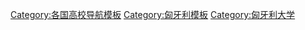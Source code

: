 {{Navbox
|name  = 匈牙利大学
| state = {{{state|autocollapse}}}
|title = [[匈牙利大学列表|匈牙利大学]]{{flagicon|Hungary}}
|listclass = hlist

|group1 = [[公立大学]]
|list1  = {{Navbox subgroup|
  | group1 = [[布达佩斯]]
  | list1 = 
* [[罗兰大学]]
* [[布达佩斯科技经济大学]]
* [[布达佩斯考文纽斯大学]]
* [[国立公共服务大学]]
* [[塞麦尔维斯大学]]
* [[匈牙利农业与生命科学大学]]
* [[布达佩斯兽医大学]]
* [[欧布达大学]]
* [[李斯特音乐学院]]
* [[匈牙利戏剧与电影大学]]
* [[:hu:Testnevelési Egyetem|匈牙利体育和运动科学大学]]
* [[匈牙利美术大学]]
* [[莫霍利-纳吉艺术设计大学]]
  | group2 = [[匈牙利行政区划|行政区划]]
  | list2 = 
* [[德布勒森大学]]
* [[塞格德大学]]
* [[米什科尔茨大学]]
* [[佩奇大学]]
* [[塞切尼·伊什特万大学]]
* [[:hu:Nyíregyházi Egyetem|尼賴吉哈佐大学]]
* [[潘诺尼亚大学]]
* [[肖普朗大学]]
* [[考波什堡大学]]
* [[多瑙新城大学]]
}}
|group2 = [[私立大学]]
|list2  = {{Navbox subgroup|
  | group1 = [[布达佩斯]]
  | list1 = 
* [[中欧大学]]
* [[布达佩斯安德拉什·久拉德语大学]]
* [[帕兹马尼·彼得天主教大学]]
* [[布达佩斯商学院]]
* [[Aquincum Institute of Technology]]
* [[Budapest College of Communication and Business|Budapest Metropolitan University]]
* [[Budapest University of Jewish Studies]]
* [[International Business School, Budapest|International Business School]]
* [[Károli Gáspár University of the Hungarian Reformed Church]]
  | group2 = [[匈牙利行政区划|行政区划]]
  | list2 = 
* [[Debrecen Reformed Theological University]]
}}
|group3 = [[匈牙利语|其他匈牙利语大学]]
|list3  =
* [[亚诺什·舍耶大学]] <small>([[斯洛伐克]])</small>
* [[:hu:II. Rákóczi Ferenc Kárpátaljai Magyar Főiskola|Ferenc Rákóczi II. Transcarpathian Hungarian Institute]] <small>([[乌克兰]])</small>
* [[Babeș-Bolyai_University#Hungarian_section|Babeș-Bolyai University]] <small>([[罗马尼亚]])</small>
* [[Sapientia University|Sapientia – Hungarian University of Transylvania]] <small>([[罗马尼亚]])</small>
* [[University_of_Medicine_and_Pharmacy_of_Târgu_Mureș#Faculties|University of Medicine and Pharmacy of Târgu Mureș]] <small>([[罗马尼亚]])</small>

|belowclass = hlist
|below = 
* {{icon|category}} '''[[:Category:匈牙利大学|分类]]'''
* {{Icon|Commons}} [[commons:Category:匈牙利大学|'''共享资源''']]
* {{icon|list}} '''[[匈牙利大学列表|列表]]'''
}}<noinclude>
{{collapsible option}}
[[Category:各国高校导航模板]]
[[Category:匈牙利模板]]
[[Category:匈牙利大学]]
</noinclude>